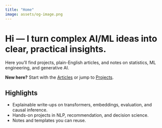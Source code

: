 ```yaml
---
title: "Home"
image: assets/og-image.png
---
```


<div class="hero">
<h1>Hi — I turn complex AI/ML ideas into clear, practical insights.</h1>
<p class="lead">Here you'll find projects, plain-English articles, and notes on statistics, ML engineering, and generative AI.</p>
</div>

::: {.callout-note}
**New here?** Start with the <a href="posts/index.qmd">Articles</a> or jump to <a href="projects.qmd">Projects</a>.
:::

## Highlights

- Explainable write-ups on transformers, embeddings, evaluation, and causal inference.
- Hands-on projects in NLP, recommendation, and decision science.
- Notes and templates you can reuse.
